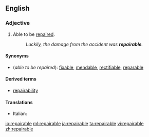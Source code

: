 ==English==

===Adjective===
{{en-adj}}

# Able to be [[repair]]ed.
#: ''Luckily, the damage from the accident was '''repairable'''.''

====Synonyms====
* (''able to be repaired''): [[fixable]], [[mendable]], [[rectifiable]], [[reparable]]

====Derived terms====
* [[repairability]]

====Translations====
{{trans-top|able to be repaired}}
* Italian: {{t+|it|riparabile}}
{{trans-mid}}
{{trans-bottom}}

[[io:repairable]]
[[ml:repairable]]
[[ja:repairable]]
[[ta:repairable]]
[[vi:repairable]]
[[zh:repairable]]